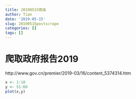 ```yaml
---
title: 20190515爬虫
author: Tian 
date: '2019-05-15'
slug: 20190515postscrape
categories: []
tags: []
---
```


# 爬取政府报告2019
http://www.gov.cn/premier/2019-03/16/content_5374314.htm

```r
x <- 1:10
y <- 51:60
plot(x,y)

```

